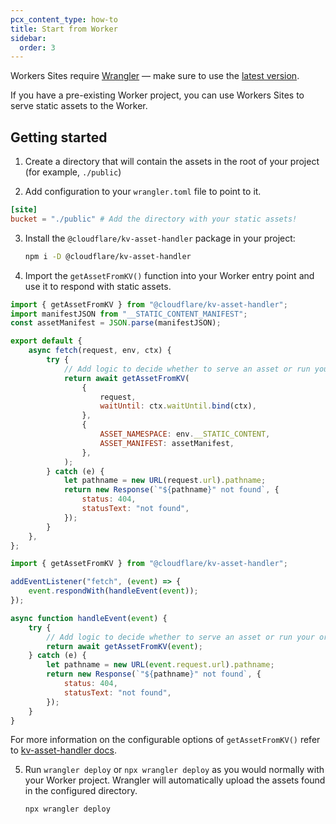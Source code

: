 ```yaml
---
pcx_content_type: how-to
title: Start from Worker
sidebar:
  order: 3
---
```



<Render file="workers_sites" />

Workers Sites require [Wrangler](https://github.com/cloudflare/workers-sdk/tree/main/packages/wrangler) — make sure to use the [latest version](/workers/wrangler/install-and-update/#update-wrangler).

If you have a pre-existing Worker project, you can use Workers Sites to serve static assets to the Worker.

## Getting started

1. Create a directory that will contain the assets in the root of your project (for example, `./public`)

2. Add configuration to your `wrangler.toml` file to point to it.


<WranglerConfig>

```toml
[site]
bucket = "./public" # Add the directory with your static assets!
```

</WranglerConfig>

3. Install the `@cloudflare/kv-asset-handler` package in your project:

   ```sh
   npm i -D @cloudflare/kv-asset-handler
   ```

4. Import the `getAssetFromKV()` function into your Worker entry point and use it to respond with static assets.

<Tabs> <TabItem label="Module Worker" icon="seti:javascript">

```js
import { getAssetFromKV } from "@cloudflare/kv-asset-handler";
import manifestJSON from "__STATIC_CONTENT_MANIFEST";
const assetManifest = JSON.parse(manifestJSON);

export default {
	async fetch(request, env, ctx) {
		try {
			// Add logic to decide whether to serve an asset or run your original Worker code
			return await getAssetFromKV(
				{
					request,
					waitUntil: ctx.waitUntil.bind(ctx),
				},
				{
					ASSET_NAMESPACE: env.__STATIC_CONTENT,
					ASSET_MANIFEST: assetManifest,
				},
			);
		} catch (e) {
			let pathname = new URL(request.url).pathname;
			return new Response(`"${pathname}" not found`, {
				status: 404,
				statusText: "not found",
			});
		}
	},
};
```

</TabItem> <TabItem label="Service Worker" icon="seti:javascript">

```js
import { getAssetFromKV } from "@cloudflare/kv-asset-handler";

addEventListener("fetch", (event) => {
	event.respondWith(handleEvent(event));
});

async function handleEvent(event) {
	try {
		// Add logic to decide whether to serve an asset or run your original Worker code
		return await getAssetFromKV(event);
	} catch (e) {
		let pathname = new URL(event.request.url).pathname;
		return new Response(`"${pathname}" not found`, {
			status: 404,
			statusText: "not found",
		});
	}
}
```

</TabItem> </Tabs>

For more information on the configurable options of `getAssetFromKV()` refer to [kv-asset-handler docs](https://github.com/cloudflare/workers-sdk/tree/main/packages/kv-asset-handler).

5. Run `wrangler deploy` or `npx wrangler deploy` as you would normally with your Worker project.
   Wrangler will automatically upload the assets found in the configured directory.

   ```sh
   npx wrangler deploy
   ```
